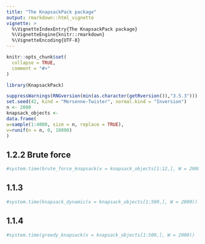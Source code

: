 ```yaml
---
title: "The KnapsackPack package"
output: rmarkdown::html_vignette
vignette: >
  %\VignetteIndexEntry{The KnapsackPack package}
  %\VignetteEngine{knitr::rmarkdown}
  %\VignetteEncoding{UTF-8}
---
```


```r
knitr::opts_chunk$set(
  collapse = TRUE,
  comment = "#>"
)
```

```r
library(KnapsackPack)

suppressWarnings(RNGversion(min(as.character(getRversion()),"3.5.3")))
set.seed(42, kind = "Mersenne-Twister", normal.kind = "Inversion")
n <- 2000
knapsack_objects <-
data.frame(
w=sample(1:4000, size = n, replace = TRUE),
v=runif(n = n, 0, 10000)
)

```

## 1.2.2 Brute force
```r
#system.time(brute_force_knapsack(x = knapsack_objects[1:12,], W = 2000))
```

## 1.1.3
```r
#system.time(knapsack_dynamic(x = knapsack_objects[1:500,], W = 2000))
```

## 1.1.4
```r
#system.time(greedy_knapsack(x = knapsack_objects[1:500,], W = 2000))
```

